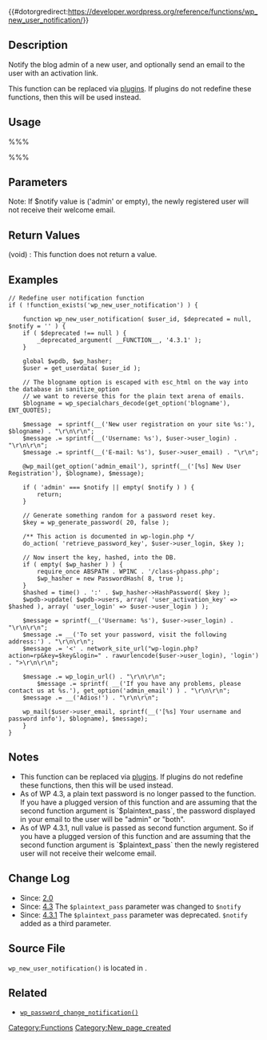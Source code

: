 {{#dotorgredirect:https://developer.wordpress.org/reference/functions/wp_new_user_notification/}}

{{Languages|
{{en|Function Reference/wp_new_user_notification}}
{{ja|関数リファレンス/wp_new_user_notification}}
}}
== Description ==

Notify the blog admin of a new user, and optionally send an email to the user with an activation link.

This function can be replaced via [[Glossary#plugins|plugins]]. If plugins do not redefine these functions, then this will be used instead.

== Usage ==
%%%<?php wp_new_user_notification( $user_id, $deprecated, $notify ) ?>%%%

== Parameters ==

{{Parameter|$user_id|integer|User ID}}
{{Parameter|$deprecated|string|Deprecated in [[Version 4.3.1]] and should no longer be used.|optional|null}}
{{Parameter|$notify|string|Whether admin and user should be notified ('both') or only the admin ('admin' or empty)|optional|&#39;&#39;}}
Note: If $notify value is ('admin' or empty), the newly registered user will not receive their welcome email.

== Return Values ==

; (void) : This function does not return a value.

== Examples ==
<pre>
// Redefine user notification function
if ( !function_exists('wp_new_user_notification') ) {

    function wp_new_user_notification( $user_id, $deprecated = null, $notify = '' ) {
	if ( $deprecated !== null ) {
		_deprecated_argument( __FUNCTION__, '4.3.1' );
	}

	global $wpdb, $wp_hasher;
	$user = get_userdata( $user_id );

	// The blogname option is escaped with esc_html on the way into the database in sanitize_option
	// we want to reverse this for the plain text arena of emails.
	$blogname = wp_specialchars_decode(get_option('blogname'), ENT_QUOTES);

	$message  = sprintf(__('New user registration on your site %s:'), $blogname) . "\r\n\r\n";
	$message .= sprintf(__('Username: %s'), $user->user_login) . "\r\n\r\n";
	$message .= sprintf(__('E-mail: %s'), $user->user_email) . "\r\n";

	@wp_mail(get_option('admin_email'), sprintf(__('[%s] New User Registration'), $blogname), $message);

	if ( 'admin' === $notify || empty( $notify ) ) {
		return;
	}

	// Generate something random for a password reset key.
	$key = wp_generate_password( 20, false );

	/** This action is documented in wp-login.php */
	do_action( 'retrieve_password_key', $user->user_login, $key );

	// Now insert the key, hashed, into the DB.
	if ( empty( $wp_hasher ) ) {
		require_once ABSPATH . WPINC . '/class-phpass.php';
		$wp_hasher = new PasswordHash( 8, true );
	}
	$hashed = time() . ':' . $wp_hasher->HashPassword( $key );
	$wpdb->update( $wpdb->users, array( 'user_activation_key' => $hashed ), array( 'user_login' => $user->user_login ) );

	$message = sprintf(__('Username: %s'), $user->user_login) . "\r\n\r\n";
	$message .= __('To set your password, visit the following address:') . "\r\n\r\n";
	$message .= '<' . network_site_url("wp-login.php?action=rp&key=$key&login=" . rawurlencode($user->user_login), 'login') . ">\r\n\r\n";

	$message .= wp_login_url() . "\r\n\r\n";
        $message .= sprintf( __('If you have any problems, please contact us at %s.'), get_option('admin_email') ) . "\r\n\r\n";
	$message .= __('Adios!') . "\r\n\r\n";

	wp_mail($user->user_email, sprintf(__('[%s] Your username and password info'), $blogname), $message);
    }
}
</pre>

== Notes ==

* This function can be replaced via [[Glossary#plugins|plugins]]. If plugins do not redefine these functions, then this will be used instead.
* As of WP 4.3, a plain text password is no longer passed to the function. If you have a plugged version of this function and are assuming that the second function argument is `$plaintext_pass`, the password displayed in your email to the user will be "admin" or "both". 
* As of WP 4.3.1, null value is passed as second function argument. So if you have a plugged version of this function and are assuming that the second function argument is `$plaintext_pass` then the newly registered user will not receive their welcome email.

== Change Log ==

* Since: [[Version 2.0|2.0]]
* Since: [[Version 4.3|4.3]] The <tt>$plaintext_pass</tt> parameter was changed to <tt>$notify</tt>
* Since: [[Version 4.3.1|4.3.1]] The <tt>$plaintext_pass</tt> parameter was deprecated. <tt>$notify</tt> added as a third parameter.

== Source File ==

<tt>wp_new_user_notification()</tt> is located in {{Trac|wp-includes/pluggable.php}}.

== Related ==
* <tt>[[Function Reference/wp_password_change_notification|wp_password_change_notification()]]</tt>

{{Tag Footer}}

[[Category:Functions]]
[[Category:New_page_created]]